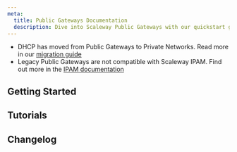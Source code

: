 ```yaml
---
meta:
  title: Public Gateways Documentation
  description: Dive into Scaleway Public Gateways with our quickstart guides, how-tos, tutorials and more.
---
```


<Message
  type="note"
  title="Public Gateways are evolving - make sure you stay informed">
  - DHCP has moved from Public Gateways to Private Networks. Read more in our [migration guide](/vpc/reference-content/vpc-migration/)
  - Legacy Public Gateways are not compatible with Scaleway IPAM. Find out more in the [IPAM documentation](/public-gateways/concepts/#ipam)
</Message>


<ProductHeader
   productName="Public Gateway"
   productLogo="publicGateway"
   description="Public Gateways sit at the border of Private Networks, and provide your resources with a secure point of access to and from the public internet."
   url="/public-gateways/quickstart/"
   label="Public Gateway Quickstart"
/>

## Getting Started

<Grid>
    <SummaryCard
        title="Quickstart"
        icon="rocket"
        description="Learn how to create a Public Gateway and attach it to a Private Network."
        label="View Quickstart"
        url="/public-gateways/quickstart/"
    />
    <SummaryCard
        title="Concepts"
        icon="info"
        description="Core concepts that give you a better understanding of Public Gateways."
        label="View Concepts"
        url="/public-gateways/concepts/"
    />
    <SummaryCard
        title="How-tos"
        icon="help-circle-outline"
        description="Check our guides to creating and configuring Public Gateways."
        label="View How-tos"
        url="/public-gateways/how-to/"
    />
</Grid>

## Tutorials

<Grid>
    <DefaultCard
        title="Deploying Instances in a Private Network and exposing them using a Public Gateway"
        url="/tutorials/vpc-public-gateway-autoconfiguration/"
        label="Read more"
    />
    <DefaultCard
        title="Installing CockroachDB on Scaleway Instances"
        url="/tutorials/install-cockroachdb-scaleway-instances/"
        label="Read more"
    />
    <DefaultCard
        title="Dealing with load overflow between a proxmox cluster and virtual machines on an Elastic Metal Server over Scaleway Private Networks"
        url="/tutorials/load-overflow-proxmox-and-elastic-metal/"
        label="Read more"
    />
</Grid>


<ClickableBanner
    productLogo="cli"
    title="Public Gateways API"
    description="Manage Public Gateways using the Scaleway API."
    url="https://www.scaleway.com/en/developers/api/public-gateway/"
    label="Go to Public Gateways API"
/>

## Changelog

<ChangelogList
    productName="public-gateways"
    numberOfChanges={3}
/>